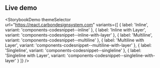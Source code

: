 ## Live demo

<StorybookDemo
  themeSelector
  url="https://react.carbondesignsystem.com"
  variants={[
    {
      label: 'Inline',
      variant: 'components-codesnippet--inline'
    },
    {
      label: 'Inline with Layer',
      variant: 'components-codesnippet--inline-with-layer'
    },
    {
      label: 'Multiline',
      variant: 'components-codesnippet--multiline'
    },
    {
      label: 'Multiline with Layer',
      variant: 'components-codesnippet--multiline-with-layer'
    },
    {
      label: 'Singleline',
      variant: 'components-codesnippet--singleline'
    },
    {
      label: 'Singleline with Layer',
      variant: 'components-codesnippet--singleline-with-layer'
    }
  ]}
/>
